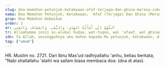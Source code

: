 ```yaml
---
slug: doa-memohon-petunjuk-ketakwaan-afaf-terjaga-dan-ghina-merasa-cukup
nama: Doa Memohon Petunjuk, Ketakwaan, 'Afaf (Terjaga) Dan Ghina (Merasa Cukup)
grup: Doa Memohon Kebaikan
order: 3
ar: اَللَّهُمَّ إنِّي أَسْأَلُكَ الهُدَى، وَالتُّقَى، وَالعَفَافَ، وَالغِنَى
tr: Allaahumma innii as-alukal hudaa, wat-tuqoo, wal 'afaaf, wal ghinaa.
idn: Ya Allah, sesungguhnya aku mohon kepada-Mu petunjuk, ketakwaan, diberikan sifat 'afaf dan ghina.
tag: ["umum"]
---
```


HR. Muslim no. 2721.
Dari Ibnu Mas'ud radhiyallahu 'anhu, beliau berkata, "Nabi shallallahu 'alaihi wa sallam biasa membaca doa: (doa di atas).
